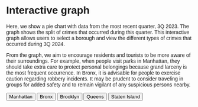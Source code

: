 # Interactive graph

Here, we show a pie chart with data from the most recent quarter, 3Q 2023. The graph shows the split of crimes that occurred during this quarter. This interactive graph allows users to select a borough and view the different types of crimes that occurred during 3Q 2024.

From the graph, we aim to encourage residents and tourists to be more aware of their surroundings. For example, when people visit parks in Manhattan, they should take extra care to protect personal belongings because grand larceny is the most frequent occurrence. In Bronx, it is advisable for people to exercise caution regarding robbery incidents. It may be prudent to consider traveling in groups for added safety and to remain vigilant of any suspicious persons nearby.

<style>
  * {
    font-family: sans-serif;
  }
</style> 

<button onclick="update(data1)">Manhattan</button>
<button onclick="update(data2)">Bronx</button>
<button onclick="update(data3)">Brooklyn</button>
<button onclick="update(data4)">Queens</button>
<button onclick="update(data5)">Staten Island</button>

<svg id="plot" width="960" height="500"></svg>

<script src="https://d3js.org/d3.v6.js"></script>
<script src="scripts/myscript.js"></script>
